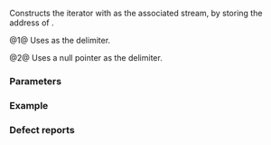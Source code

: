 {{cpp/iterator/ostream_iterator/title|ostream_iterator}}
{{cpp/iterator/ostream_iterator/navbar}}
{{dcl begin}}
{{dcl|num=1|1=
ostream_iterator( ostream_type&amp; stream, const CharT* delim );
}}
{{dcl|num=2|1=
ostream_iterator( ostream_type&amp; stream );
}}
{{dcl end}}

Constructs the iterator with {{c|stream}} as the associated stream, by storing the address of {{c|stream}}.

@1@ Uses {{c|delim}} as the delimiter.

@2@ Uses a null pointer as the delimiter.

===Parameters===
{{par begin}}
{{par|stream|the output stream to be accessed by this iterator}}
{{par|delim|the null-terminated character string to be inserted into the stream after each output}}
{{par end}}

===Example===
{{example
| 
|code=

#include &lt;algorithm&gt;
#include &lt;iostream&gt;
#include &lt;iterator&gt;
#include &lt;numeric&gt;

int main()
{
    std::ostream_iterator&lt;char&gt; oo{std::cout};
    std::ostream_iterator&lt;int&gt; i1{std::cout, ", "};
    std::fill_n(i1, 5, -1);
    *oo++ = '\n';
    
    std::ostream_iterator&lt;double&gt; i2{std::cout, "; "};
    *i2++ = 3.14;
    *i2++ = 2.71;
    *oo++ = '\n';
    
    std::common_iterator&lt;std::counted_iterator&lt;std::ostream_iterator&lt;float&gt;&gt;,
                         std::default_sentinel_t&gt;
        first{std::counted_iterator{std::ostream_iterator&lt;float&gt;{std::cout," ~ "}, 5}&lt;!----&gt;},
        last{std::default_sentinel};
    std::iota(first, last, 2.2);
    *oo++ = '\n';
}
|output=
-1, -1, -1, -1, -1,
3.14; 2.71;
2.2 ~ 3.2 ~ 4.2 ~ 5.2 ~ 6.2 ~
}}

===Defect reports===
{{dr list begin}}
{{dr list item|wg=lwg|dr=1280|std=C++98|before={{c|stream}} was stored directly|after=stores its address instead}}
{{dr list item|paper=P2325R3|std=C++20|before=default constructor was provided as C++20&lt;br&gt;iterators must be {{lconcept|default_initializable}}|after=removed along with&lt;br&gt;the requirement}}
{{dr list end}}

{{langlinks|de|es|fr|it|ja|pt|ru|zh}}